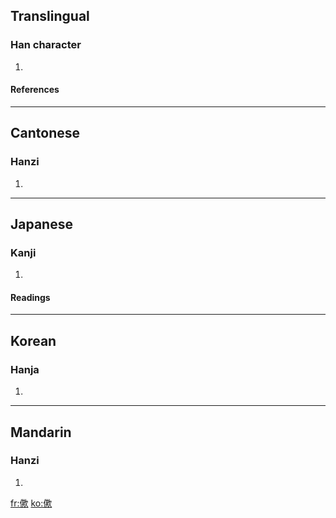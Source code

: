 ==Translingual==
===Han character===
{{Han char|rad=人|as=12|sn=14|four=2728<sub>2</sub>|canj=人廿金人 (OTCO), X人廿金人 (XOTCO)}}
# {{defn|Han}}
====References====
{{Han ref|kx=0116.260|dkj=01101|dj=0248.040|hdz=10217.060|uh=50DB|ud=20699|bh=E0F5|bd=57589}}
----
==Cantonese==
===Hanzi===
{{yue-hanzi|jyut=|y=hei1}}
# {{defn|Cantonese}}
----
==Japanese==
===Kanji===
{{ja-kanji|grade=|rs=人12}}
# {{defn|Japanese}}
====Readings====
{{ja-readings|on=[[き]] (ki)|kun=}}
----
==Korean==
===Hanja===
{{ko-hanja|hangeul=기|rv=gi|mr=ki}}
# {{defn|Korean}}
----
==Mandarin==
===Hanzi===
{{cmn-hanzi|pin=[[qī]] (qi1)|wg=ch'i<sup>1</sup>}}
# {{defn|Mandarin}}

[[fr:僛]]
[[ko:僛]]